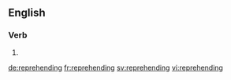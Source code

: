 ==English==

===Verb===
{{head|en|present participle}}

# {{present participle of|reprehend|lang=en|nocat=1}}

[[de:reprehending]]
[[fr:reprehending]]
[[sv:reprehending]]
[[vi:reprehending]]